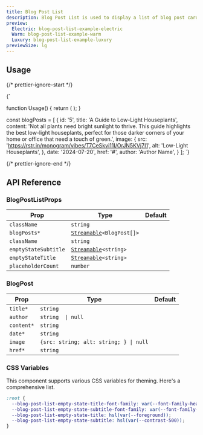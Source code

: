```yaml
---
title: Blog Post List
description: Blog Post List is used to display a list of blog post cards.
preview:
  Electric: blog-post-list-example-electric
  Warm: blog-post-list-example-warm
  Luxury: blog-post-list-example-luxury
previewSize: lg
---
```


## Usage

{/* prettier-ignore-start */}

<CodeBlock lang="ts">{`

function Usage() {
    return (
      <BlogPostList blogPosts={blogPosts} />
    );
}

const blogPosts = [
    {
        id: '5',
        title: 'A Guide to Low-Light Houseplants',
        content:
        'Not all plants need bright sunlight to thrive. This guide highlights the best low-light houseplants, perfect for those darker corners of your home or office that need a touch of green.',
        image: {
            src: 'https://rstr.in/monogram/vibes/T7CeSkvi11I/OrJN5KVj7I1',
            alt: 'Low-Light Houseplants',
        },
        date: '2024-07-20',
        href: '#',
        author: 'Author Name',
    }
];
`}
</CodeBlock>

{/* prettier-ignore-end */}

## API Reference

### BlogPostListProps

| Prop                 | Type                                                                                       | Default |
| -------------------- | ------------------------------------------------------------------------------------------ | ------- |
| `className`          | `string`                                                                                   |         |
| `blogPosts*`         | [`Streamable`](docs/soul/streamable)`<BlogPost[]>` <Tooltip content="See BlogPost below"/> |         |
| `className`          | `string`                                                                                   |         |
| `emptyStateSubtitle` | [`Streamable`](docs/soul/streamable)`<string>`                                             |         |
| `emptyStateTitle`    | [`Streamable`](docs/soul/streamable)`<string>`                                             |         |
| `placeholderCount`   | `number`                                                                                   |         |

### BlogPost

| Prop       | Type                                   | Default |
| ---------- | -------------------------------------- | ------- |
| `title*`   | `string`                               |         |
| `author`   | `string  \| null`                      |
| `content*` | `string`                               |         |
| `date*`    | `string`                               |         |
| `image`    | `{src: string; alt: string; } \| null` |         |
| `href*`    | `string`                               |         |

### CSS Variables

This component supports various CSS variables for theming. Here's a comprehensive list.

```css
:root {
  --blog-post-list-empty-state-title-font-family: var(--font-family-heading);
  --blog-post-list-empty-state-subtitle-font-family: var(--font-family-body);
  --blog-post-list-empty-state-title: hsl(var(--foreground));
  --blog-post-list-empty-state-subtitle: hsl(var(--contrast-500));
}
```
